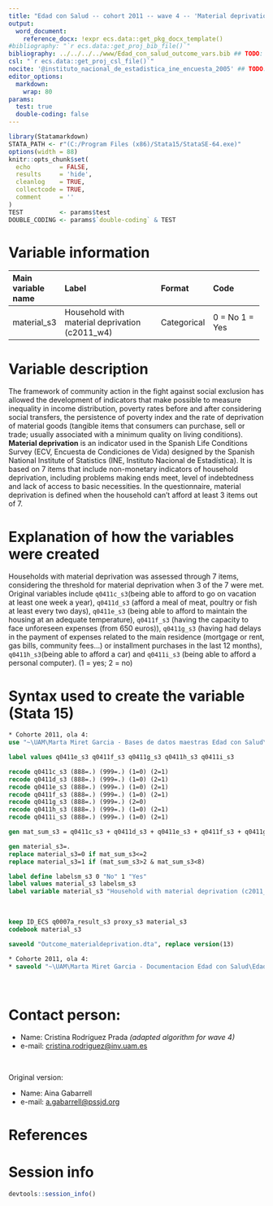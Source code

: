 ```yaml
---
title: "Edad con Salud -- cohort 2011 -- wave 4 -- 'Material deprivation'" ## TODO: Añadir "cohort", "assessment" y "variable name(s)/domain"
output:
  word_document:
    reference_docx: !expr ecs.data::get_pkg_docx_template()
#bibliography: "`r ecs.data::get_proj_bib_file()`"
bibliography: ../../../../www/Edad_con_salud_outcome_vars.bib ## TODO: Descomentar esta línea SI se utiliza el gestor bibliográfico, en otro caso BORRAR esta línea
csl: "`r ecs.data::get_proj_csl_file()`"
nocite: '@instituto_nacional_de_estadistica_ine_encuesta_2005' ## TODO: Descomentar y añadir cita(s) o borrar campo
editor_options: 
  markdown:
    wrap: 80
params:
  test: true
  double-coding: false
---
```



```r
library(Statamarkdown)
STATA_PATH <- r"(C:/Program Files (x86)/Stata15/StataSE-64.exe)"
options(width = 88) 
knitr::opts_chunk$set( 
  echo        = FALSE, 
  results     = 'hide',
  cleanlog    = TRUE,  
  collectcode = TRUE,  
  comment     = ''     
)
TEST          <- params$test
DOUBLE_CODING <- params$`double-coding` & TEST
```

# Variable information
+--------------------+------------------------------------------+------------+----------------------+
| Main variable name | Label                                    | Format     | Code                 |
+:===================+:=========================================+:===========+:=====================+
| material_s3        | Household with material deprivation      | Categorical| 0 = No               |
|                    | (c2011_w4)                               |            | 1 = Yes              |
+--------------------+------------------------------------------+------------+----------------------+

# Variable description

The framework of community action in the fight against social exclusion has 
allowed the development of indicators that make possible to measure inequality 
in income distribution, poverty rates before and after considering social 
transfers, the persistence of poverty index and the rate of deprivation of
material goods (tangible items that consumers can purchase, sell or trade; 
usually associated with a minimum quality on living conditions). 
**Material deprivation** is an indicator used in the Spanish Life 
Conditions Survey (ECV, Encuesta de Condiciones de Vida) designed by the Spanish
National Institute of Statistics (INE, Instituto Nacional de Estadística). It is
based on 7 items that include non-monetary indicators of household deprivation, 
including problems making ends meet, level of indebtedness and lack of access to
basic necessities. In the questionnaire, material deprivation is defined when 
the household can’t afford at least 3 items out of 7.

# Explanation of how the variables were created
Households with material deprivation was assessed through 7 items, 
considering the threshold for material deprivation when 3 of the 7 were met.
Original variables include `q0411c_s3`(being able to afford to go on 
vacation at least one week a year), `q0411d_s3` (afford a meal of meat, 
poultry or fish at least every two days), `q0411e_s3` (being able to afford
to maintain the housing at an adequate temperature), `q0411f_s3` (having the
capacity to face unforeseen expenses (from 650 euros)), `q0411g_s3` (having had
delays in the payment of expenses related to the main residence (mortgage or 
rent, gas bills, community fees...) or installment purchases in the last 12
months), `q0411h_s3`(being able to afford a car) and `q0411i_s3` (being
able to afford a personal computer). (1 = yes; 2 = no)

# Syntax used to create the variable (Stata 15)

```stata
* Cohorte 2011, ola 4:
use "~\UAM\Marta Miret Garcia - Bases de datos maestras Edad con Salud\Ola_4\Cohorte 2011\rawdata_c2011w4.dta"
```

```stata
label values q0411e_s3 q0411f_s3 q0411g_s3 q0411h_s3 q0411i_s3

recode q0411c_s3 (888=.) (999=.) (1=0) (2=1)
recode q0411d_s3 (888=.) (999=.) (1=0) (2=1)
recode q0411e_s3 (888=.) (999=.) (1=0) (2=1)
recode q0411f_s3 (888=.) (999=.) (1=0) (2=1)
recode q0411g_s3 (888=.) (999=.) (2=0)
recode q0411h_s3 (888=.) (999=.) (1=0) (2=1)
recode q0411i_s3 (888=.) (999=.) (1=0) (2=1)

gen mat_sum_s3 = q0411c_s3 + q0411d_s3 + q0411e_s3 + q0411f_s3 + q0411g_s3 + q0411h_s3 + q0411i_s3

gen material_s3=.
replace material_s3=0 if mat_sum_s3<=2
replace material_s3=1 if (mat_sum_s3>2 & mat_sum_s3<8)

label define labelsm_s3 0 "No" 1 "Yes"
label values material_s3 labelsm_s3
label variable material_s3 "Household with material deprivation (c2011_w4)"

```

<br> 

```stata
keep ID_ECS q0007a_result_s3 proxy_s3 material_s3
codebook material_s3
```

```stata
saveold "Outcome_materialdeprivation.dta", replace version(13)
```


```stata
* Cohorte 2011, ola 4:
* saveold "~\UAM\Marta Miret Garcia - Documentacion Edad con Salud\Edad con salud - Ola 4\Outcomes\Cohorte 2011\Outcome datasets\Outcome_materialdeprivation.dta", replace version(13)
```

<br>

# Contact person:

-   Name: Cristina Rodríguez Prada _(adapted algorithm for wave 4)_
-   e-mail:
    [cristina.rodriguez@inv.uam.es](cristina.rodriguez@inv.uam.es){.email}

<br>

<!--# TODO: Completar / eliminar "original version" según corresponda -->

Original version:

-   Name: Aina Gabarrell
-   e-mail:
    [a.gabarrell@pssjd.org ](mailto:a.gabarrell@pssjd.org ){.email}

# References
::: {#refs}
:::

\newpage

# Session info

```r
devtools::session_info()
```
